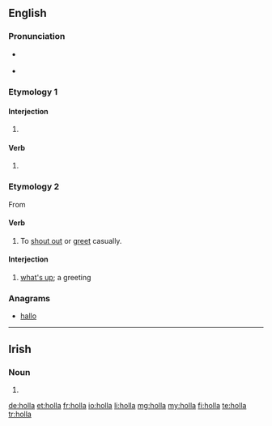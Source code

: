 {{also|höllä}}
==English==

===Pronunciation===
* {{a|UK}} {{IPA|/ˈhɒlə/|lang=en}}
* {{a|US}} {{IPA|/ˈhɑlə/|lang=en}}

===Etymology 1===

====Interjection====
{{en-interj}}

# {{alternative form of|hollo|lang=en}}

====Verb====
{{en-verb}}

# {{alternative form of|hollo|lang=en}}

===Etymology 2===
From {{term|holler|lang=en}}

====Verb====
{{en-verb}}

# {{context|colloquial|lang=en}} To [[shout out]] or [[greet]] casually.

====Interjection====
{{en-interj}}

# {{context|colloquial|lang=en}} [[what's up]]; a greeting

===Anagrams===
* [[hallo#English|hallo]]

----
==Irish==

===Noun===
{{head|ga|mutated noun}}

# {{h-prothesis of|olla|lang=ga}}

[[de:holla]]
[[et:holla]]
[[fr:holla]]
[[io:holla]]
[[li:holla]]
[[mg:holla]]
[[my:holla]]
[[fi:holla]]
[[te:holla]]
[[tr:holla]]
